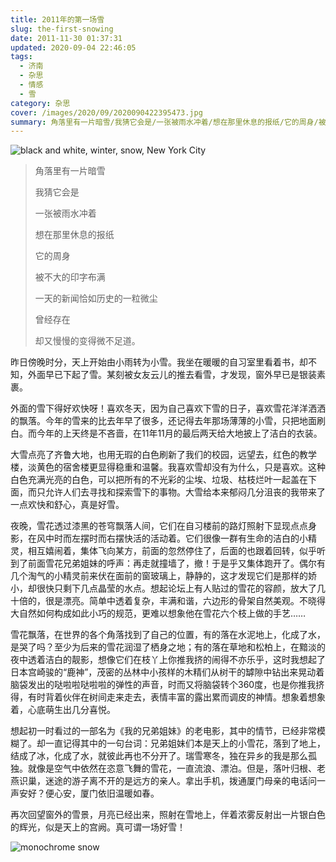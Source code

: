 ```yaml
---
title: 2011年的第一场雪
slug: the-first-snowing
date: 2011-11-30 01:37:31
updated: 2020-09-04 22:46:05
tags:
  - 济南
  - 杂思
  - 情感
  - 雪
category: 杂思
cover: /images/2020/09/2020090422395473.jpg
summary: 角落里有一片暗雪/我猜它会是/一张被雨水冲着/想在那里休息的报纸/它的周身/被不大的印字布满/一天的新闻恰如历史的一粒微尘/曾经存在/却又慢慢的变得微不足道。
---
```


![black and white, winter, snow, New York City](/images/2020/09/2020090422361856.jpg)

> 角落里有一片暗雪
>
> 我猜它会是
>
> 一张被雨水冲着
>
> 想在那里休息的报纸
>
> 它的周身
>
> 被不大的印字布满
>
> 一天的新闻恰如历史的一粒微尘
>
> 曾经存在
>
> 却又慢慢的变得微不足道。

昨日傍晚时分，天上开始由小雨转为小雪。我坐在暖暖的自习室里看着书，却不知，外面早已下起了雪。某刻被女友云儿的推去看雪，才发现，窗外早已是银装素裹。

外面的雪下得好欢快呀！喜欢冬天，因为自己喜欢下雪的日子，喜欢雪花洋洋洒洒的飘落。今年的雪来的比去年早了很多，还记得去年那场薄薄的小雪，只把地面刷白。而今年的上天终是不吝啬，在11年11月的最后两天给大地披上了洁白的衣装。

大雪点亮了齐鲁大地，也用无瑕的白色刷新了我们的校园，远望去，红色的教学楼，淡黄色的宿舍楼更显得稳重和温馨。我喜欢雪却没有为什么，只是喜欢。这种白色充满光亮的白色，可以把所有的不光彩的尘埃、垃圾、枯枝烂叶一起盖在下面，而只允许人们去寻找和探索雪下的事物。大雪给本来郁闷几分沮丧的我带来了一点欢快和舒心，真是好雪。

夜晚，雪花透过漆黑的苍穹飘落人间，它们在自习楼前的路灯照射下显现点点身影，在风中时而左摆时而右摆快活的活动着。它们很像一群有生命的洁白的小精灵，相互嬉闹着，集体飞向某方，前面的忽然停住了，后面的也跟着回转，似乎听到了前面雪花兄弟姐妹的呼声：再走就撞墙了，撤！于是乎又集体跑开了。偶尔有几个淘气的小精灵前来伏在面前的窗玻璃上，静静的，这才发现它们是那样的娇小，却很快只剩下几点晶莹的水点。想起论坛上有人贴过的雪花的容颜，放大了几十倍的，很是漂亮。简单中透着复杂，丰满和谐，六边形的骨架自然美观。不晓得大自然如何构成如此小巧的规范，更难以想象他在雪花六个枝上做的手艺……

雪花飘落，在世界的各个角落找到了自己的位置，有的落在水泥地上，化成了水，是哭了吗？至少为后来的雪花润湿了栖身之地；有的落在草地和松柏上，在黯淡的夜中透着洁白的靓影，想像它们在枝丫上你推我挤的闹得不亦乐乎，这时我想起了日本宫崎骏的“鹿神”，茂密的丛林中小孩样的木精们从树干的罅隙中钻出来晃动着脑袋发出的哒啦啦哒啦啦的弹性的声音，时而又将脑袋转个360度，也是你推我挤得，有时背着伙伴在树间走来走去，表情丰富的露出累而调皮的神情。想象着想象着，心底萌生出几分喜悦。

想起初一时看过的一部名为《我的兄弟姐妹》的老电影，其中的情节，已经非常模糊了。却一直记得其中的一句台词：兄弟姐妹们本是天上的小雪花，落到了地上，结成了冰，化成了水，就彼此再也不分开了。瑞雪寒冬，独在异乡的我是那么孤独。就像是空气中依然在恣意飞舞的雪花，一直流浪、漂泊。但是，落叶归根、老燕识巢，迷途的游子离不开的是远方的亲人。拿出手机，拨通厦门母亲的电话问一声安好？便心安，厦门依旧温暖如春。

再次回望窗外的雪景，月亮已经出来，照射在雪地上，伴着浓雾反射出一片银白色的辉光，似是天上的宫阙。真可谓一场好雪！

![monochrome snow](/images/2020/09/2020090422454021.jpg)
